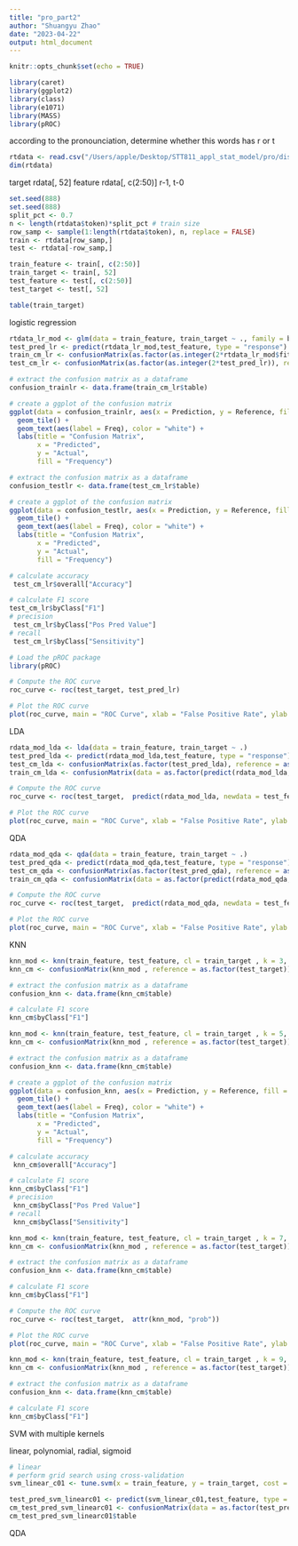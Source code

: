 ```yaml
---
title: "pro_part2"
author: "Shuangyu Zhao"
date: "2023-04-22"
output: html_document
---
```


```r
knitr::opts_chunk$set(echo = TRUE)
```
```r
library(caret)
library(ggplot2)
library(class)
library(e1071)
library(MASS)
library(pROC)
```


according to the pronounciation, determine whether this words has r or t
```r
rtdata <- read.csv("/Users/apple/Desktop/STT811_appl_stat_model/pro/distinguishr_t.csv")
dim(rtdata)
```
target rdata[, 52]
feature rdata[, c(2:50)]
 r-1, t-0



```r
set.seed(888)
set.seed(888)
split_pct <- 0.7
n <- length(rtdata$token)*split_pct # train size
row_samp <- sample(1:length(rtdata$token), n, replace = FALSE) 
train <- rtdata[row_samp,]
test <- rtdata[-row_samp,]

```
```r
train_feature <- train[, c(2:50)]
train_target <- train[, 52]
test_feature <- test[, c(2:50)]
test_target <- test[, 52]

```
```r
table(train_target)
```


logistic regression
```r
rtdata_lr_mod <- glm(data = train_feature, train_target ~ ., family = binomial)
test_pred_lr <- predict(rtdata_lr_mod,test_feature, type = "response")
train_cm_lr <- confusionMatrix(as.factor(as.integer(2*rtdata_lr_mod$fitted.values)), reference = as.factor(train_target))
test_cm_lr <- confusionMatrix(as.factor(as.integer(2*test_pred_lr)), reference = as.factor(test_target))
```

```r
# extract the confusion matrix as a dataframe
confusion_trainlr <- data.frame(train_cm_lr$table)

# create a ggplot of the confusion matrix
ggplot(data = confusion_trainlr, aes(x = Prediction, y = Reference, fill = Freq)) +
  geom_tile() +
  geom_text(aes(label = Freq), color = "white") +
  labs(title = "Confusion Matrix",
       x = "Predicted",
       y = "Actual",
       fill = "Frequency")
```
```r
# extract the confusion matrix as a dataframe
confusion_testlr <- data.frame(test_cm_lr$table)

# create a ggplot of the confusion matrix
ggplot(data = confusion_testlr, aes(x = Prediction, y = Reference, fill = Freq)) +
  geom_tile() +
  geom_text(aes(label = Freq), color = "white") +
  labs(title = "Confusion Matrix",
       x = "Predicted",
       y = "Actual",
       fill = "Frequency")
```
```r
# calculate accuracy
 test_cm_lr$overall["Accuracy"]

# calculate F1 score
test_cm_lr$byClass["F1"]
# precision
 test_cm_lr$byClass["Pos Pred Value"]
# recall
 test_cm_lr$byClass["Sensitivity"]
```
```r
# Load the pROC package
library(pROC)

# Compute the ROC curve
roc_curve <- roc(test_target, test_pred_lr)

# Plot the ROC curve
plot(roc_curve, main = "ROC Curve", xlab = "False Positive Rate", ylab = "True Positive Rate", print.auc = TRUE, legacy.axes = TRUE)
```
LDA
```r
rdata_mod_lda <- lda(data = train_feature, train_target ~ .)
test_pred_lda <- predict(rdata_mod_lda,test_feature, type = "response")$class
test_cm_lda <- confusionMatrix(as.factor(test_pred_lda), reference = as.factor(test_target))
train_cm_lda <- confusionMatrix(data = as.factor(predict(rdata_mod_lda, train_feature, type = "response")$class), reference = as.factor(train_target))
```

```r
# Compute the ROC curve
roc_curve <- roc(test_target,  predict(rdata_mod_lda, newdata = test_feature)$posterior[, 2])

# Plot the ROC curve
plot(roc_curve, main = "ROC Curve", xlab = "False Positive Rate", ylab = "True Positive Rate", print.auc = TRUE, legacy.axes = TRUE)
```
QDA
```r
rdata_mod_qda <- qda(data = train_feature, train_target ~ .)
test_pred_qda <- predict(rdata_mod_qda,test_feature, type = "response")$class
test_cm_qda <- confusionMatrix(as.factor(test_pred_qda), reference = as.factor(test_target))
train_cm_qda <- confusionMatrix(data = as.factor(predict(rdata_mod_qda, train_feature, type = "response")$class), reference = as.factor(train_target))
```

```r
# Compute the ROC curve
roc_curve <- roc(test_target,  predict(rdata_mod_qda, newdata = test_feature)$posterior[, 2])

# Plot the ROC curve
plot(roc_curve, main = "ROC Curve", xlab = "False Positive Rate", ylab = "True Positive Rate", print.auc = TRUE, legacy.axes = TRUE)
```

KNN
```r
knn_mod <- knn(train_feature, test_feature, cl = train_target , k = 3, prob = TRUE)
knn_cm <- confusionMatrix(knn_mod , reference = as.factor(test_target))

# extract the confusion matrix as a dataframe
confusion_knn <- data.frame(knn_cm$table)

# calculate F1 score
knn_cm$byClass["F1"]
```

```r
knn_mod <- knn(train_feature, test_feature, cl = train_target , k = 5, prob = TRUE)
knn_cm <- confusionMatrix(knn_mod , reference = as.factor(test_target))

# extract the confusion matrix as a dataframe
confusion_knn <- data.frame(knn_cm$table)

# create a ggplot of the confusion matrix
ggplot(data = confusion_knn, aes(x = Prediction, y = Reference, fill = Freq)) +
  geom_tile() +
  geom_text(aes(label = Freq), color = "white") +
  labs(title = "Confusion Matrix",
       x = "Predicted",
       y = "Actual",
       fill = "Frequency")
```

```r
# calculate accuracy
 knn_cm$overall["Accuracy"]

# calculate F1 score
knn_cm$byClass["F1"]
# precision
 knn_cm$byClass["Pos Pred Value"]
# recall
 knn_cm$byClass["Sensitivity"]
```

```r
knn_mod <- knn(train_feature, test_feature, cl = train_target , k = 7, prob = TRUE)
knn_cm <- confusionMatrix(knn_mod , reference = as.factor(test_target))

# extract the confusion matrix as a dataframe
confusion_knn <- data.frame(knn_cm$table)

# calculate F1 score
knn_cm$byClass["F1"]
```

```r

# Compute the ROC curve
roc_curve <- roc(test_target,  attr(knn_mod, "prob"))

# Plot the ROC curve
plot(roc_curve, main = "ROC Curve", xlab = "False Positive Rate", ylab = "True Positive Rate", print.auc = TRUE, legacy.axes = TRUE)
```

```r
knn_mod <- knn(train_feature, test_feature, cl = train_target , k = 9, prob = TRUE)
knn_cm <- confusionMatrix(knn_mod , reference = as.factor(test_target))

# extract the confusion matrix as a dataframe
confusion_knn <- data.frame(knn_cm$table)

# calculate F1 score
knn_cm$byClass["F1"]
```

SVM with multiple kernels

linear, polynomial, radial, sigmoid


```r
# linear
# perform grid search using cross-validation
svm_linear_c01 <- tune.svm(x = train_feature, y = train_target, cost = 0.1, gamma=0.1, kernel = "linear", scale = FALSE)

test_pred_svm_linearc01 <- predict(svm_linear_c01,test_feature, type = "response")
cm_test_pred_svm_linearc01 <- confusionMatrix(data = as.factor(test_pred_svm_linearc01), reference = as,factor(test_target))
cm_test_pred_svm_linearc01$table
```










QDA

















































